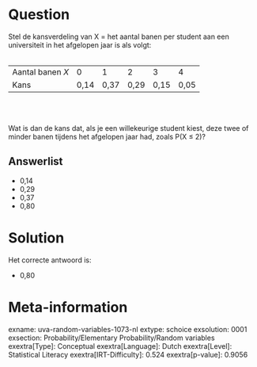 Question
========

Stel de kansverdeling van X = het aantal banen per student aan een
universiteit in het afgelopen jaar is als volgt:\
\

  ------------------ ------ ------ ------ ------ ------
  Aantal banen *X*   0      1      2      3      4
  Kans               0,14   0,37   0,29   0,15   0,05
  ------------------ ------ ------ ------ ------ ------

\
\

Wat is dan de kans dat, als je een willekeurige student kiest, deze twee
of minder banen tijdens het afgelopen jaar had, zoals P(X ≤ 2)?

Answerlist
----------

* 0,14
* 0,29
* 0,37
* 0,80

Solution
========

Het correcte antwoord is: 

* 0,80

Meta-information
================
exname: uva-random-variables-1073-nl
extype: schoice
exsolution: 0001
exsection: Probability/Elementary Probability/Random variables
exextra[Type]: Conceptual
exextra[Language]: Dutch
exextra[Level]: Statistical Literacy
exextra[IRT-Difficulty]: 0.524
exextra[p-value]: 0.9056
